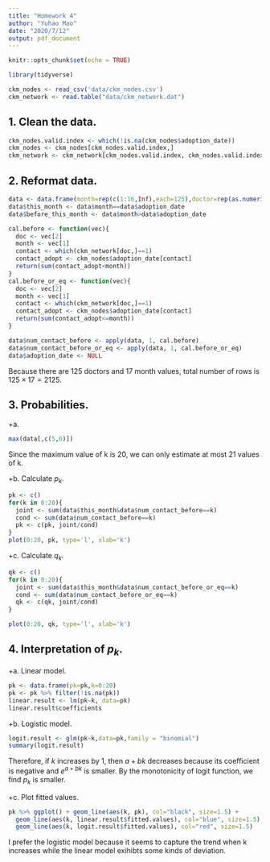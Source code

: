 ```yaml
---
title: "Homework 4"
author: "Yuhao Mao"
date: "2020/7/12"
output: pdf_document
---
```


```r
knitr::opts_chunk$set(echo = TRUE)
```
```r
library(tidyverse)
```

```r
ckm_nodes <- read_csv('data/ckm_nodes.csv')
ckm_network <- read.table("data/ckm_network.dat")
```

## 1. Clean the data.
```r
ckm_nodes.valid.index <- which(!is.na(ckm_nodes$adoption_date))
ckm_nodes <- ckm_nodes[ckm_nodes.valid.index,]
ckm_network <- ckm_network[ckm_nodes.valid.index, ckm_nodes.valid.index]
```

## 2. Reformat data.
```r
data <- data.frame(month=rep(c(1:16,Inf),each=125),doctor=rep(as.numeric(rownames(ckm_nodes)),times=17),adoption_date=rep(ckm_nodes$adoption_date,times=17))
data$this_month <- data$month==data$adoption_date
data$before_this_month <- data$month>data$adoption_date

cal.before <- function(vec){
  doc <- vec[2]
  month <- vec[1]
  contact <- which(ckm_network[doc,]==1)
  contact_adopt <- ckm_nodes$adoption_date[contact]
  return(sum(contact_adopt<month))
}
cal.before_or_eq <- function(vec){
  doc <- vec[2]
  month <- vec[1]
  contact <- which(ckm_network[doc,]==1)
  contact_adopt <- ckm_nodes$adoption_date[contact]
  return(sum(contact_adopt<=month))
}

data$num_contact_before <- apply(data, 1, cal.before)
data$num_contact_before_or_eq <- apply(data, 1, cal.before_or_eq)
data$adoption_date <- NULL
```

Because there are 125 doctors and 17 month values, total number of rows is $125\times17=2125$.

## 3. Probabilities.
+a. 
```r
max(data[,c(5,6)])
```
Since the maximum value of k is 20, we can only estimate at most 21 values of k.

+b. Calculate $p_k$.
```r
pk <- c()
for(k in 0:20){
  joint <- sum(data$this_month&data$num_contact_before==k)
  cond <- sum(data$num_contact_before==k)
  pk <- c(pk, joint/cond)
}
plot(0:20, pk, type='l', xlab='k')
```

+c. Calculate $q_k$.
```r
qk <- c()
for(k in 0:20){
  joint <- sum(data$this_month&data$num_contact_before_or_eq==k)
  cond <- sum(data$num_contact_before_or_eq==k)
  qk <- c(qk, joint/cond)
}

plot(0:20, qk, type='l', xlab='k')
```

## 4. Interpretation of $p_k$.
+a. Linear model.
```r
pk <- data.frame(pk=pk,k=0:20)
pk <- pk %>% filter(!is.na(pk))
linear.result <- lm(pk~k, data=pk)
linear.result$coefficients
```
+b. Logistic model.
```r
logit.result <- glm(pk~k,data=pk,family = "binomial")
summary(logit.result)
```
Therefore, if $k$ increases by 1, then $a+bk$ decreases because its coefficient is negative and $e^{a+bk}$ is smaller. By the monotonicity of logit function, we find $p_k$ is smaller.

+c. Plot fitted values.
```r
pk %>% ggplot() + geom_line(aes(k, pk), col="black", size=1.5) +
  geom_line(aes(k, linear.result$fitted.values), col="blue", size=1.5) +
  geom_line(aes(k, logit.result$fitted.values), col="red", size=1.5)
```
I prefer the logistic model because it seems to capture the trend when k increases while the linear model exihibts some kinds of deviation.
